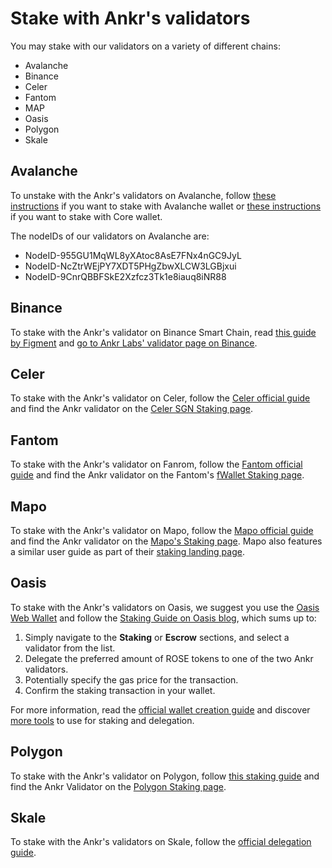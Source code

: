 # Stake with Ankr's validators

You may stake with our validators on a variety of different chains:
* Avalanche
* Binance
* Celer
* Fantom
* MAP
* Oasis
* Polygon
* Skale

## Avalanche
To unstake with the Ankr's validators on Avalanche, follow [these instructions](https://www.blockmeadow.com/how-to-stake-avax-with-validator/) if you want to stake with Avalanche wallet or [these instructions](https://coinmarketcap.com/academy/article/how-to-stake-avalanche-avax) if you want to stake with Core wallet.

The nodeIDs of our validators on Avalanche are:
* NodeID-955GU1MqWL8yXAtoc8AsE7FNx4nGC9JyL
* NodeID-NcZtrWEjPY7XDT5PHgZbwXLCW3LGBjxui
* NodeID-9CnrQBBFSkE2Xzfcz3Tk1e8iauq8iNR88

## Binance
To stake with the Ankr's validator on Binance Smart Chain, read [this guide by Figment](https://figment.io/insights/bnb-staking-guide/) and [go to Ankr Labs' validator page on Binance](https://www.bnbchain.org/en/staking/validator/bva1xnudjls7x4p48qrk0j247htt7rl2k2dzp3mr3j).

## Celer
To stake with the Ankr's validator on Celer, follow the [Celer official guide](https://cbridge-docs.celer.network/tutorial/sgn-v2-staking-guide) and find the Ankr validator on the [Celer SGN Staking page](https://sgn.celer.network/#/staking).

## Fantom
To stake with the Ankr's validator on Fanrom, follow the [Fantom official guide](https://docs.fantom.foundation/staking/how-to-stake-on-fantom#guide) and find the Ankr validator on the Fantom's [fWallet Staking page](https://wallet.fantom.network/staking).

## Mapo
To stake with the Ankr's validator on Mapo, follow the [Mapo official guide](https://www.mapprotocol.io/blog/map-token-staking/) and find the Ankr validator on the [Mapo's Staking page](https://staking.mapprotocol.io/). Mapo also features a similar user guide as part of their [staking landing page](https://www.mapprotocol.io/stake-mapo).

## Oasis
To stake with the Ankr's validators on Oasis, we suggest you use the [Oasis Web Wallet](https://wallet.oasis.io/)  and follow the [Staking Guide on Oasis blog](https://oasisprotocol.org/blog/how-to-stake-the-oasis-rose-token), which sums up to:
1. Simply navigate to the **Staking** or **Escrow** sections, and select a validator from the list.
2. Delegate the preferred amount of ROSE tokens to one of the two Ankr validators.
3. Potentially specify the gas price for the transaction.
4. Confirm the staking transaction in your wallet.

For more information, read the [official wallet creation guide](https://docs.oasis.io/general/manage-tokens/oasis-wallets/web/) and discover [more tools](https://docs.oasis.io/general/manage-tokens/staking-and-delegating/#tools-to-use-for-staking-and-delegation) to use for staking and delegation.

## Polygon
To stake with the Ankr's validator on Polygon, follow [this staking guide](https://www.cryptovantage.com/guides/how-to-stake-polygon-matic/) and find the Ankr Validator on the [Polygon Staking page](https://staking.polygon.technology/).

## Skale
To stake with the Ankr's validators on Skale, follow the [official delegation guide](https://docs.skale.network/delegators/).

